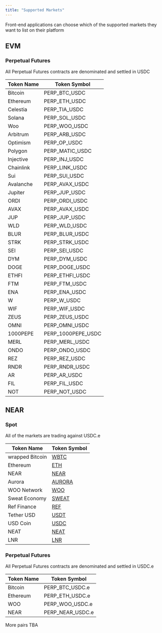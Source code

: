 ```yaml
---
title: "Supported Markets"
---
```


<Note>
Front-end applications can choose which of the supported markets they want to list on their platform
</Note>

## EVM

### Perpetual Futures

<Note>
All Perpetual Futures contracts are denominated and settled in USDC
</Note>

| Token Name | Token Symbol |
| ---------- | ------------ |
| Bitcoin    | PERP_BTC_USDC     |
| Ethereum   | PERP_ETH_USDC     |
| Celestia   | PERP_TIA_USDC     |
| Solana   | PERP_SOL_USDC     |
| Woo   | PERP_WOO_USDC    |
| Arbitrum   | PERP_ARB_USDC    |
| Optimism   | PERP_OP_USDC    |
| Polygon   | PERP_MATIC_USDC     |
| Injective   | PERP_INJ_USDC    |
| Chainlink   | PERP_LINK_USDC    |
| Sui   | PERP_SUI_USDC     |
| Avalanche        | PERP_AVAX_USDC    |
| Jupiter        | PERP_JUP_USDC      | 
| ORDI         | PERP_ORDI_USDC    |
| AVAX         | PERP_AVAX_USDC    |
| JUP         | PERP_JUP_USDC    |
| WLD         | PERP_WLD_USDC    |
| BLUR         | PERP_BLUR_USDC    |
| STRK         | PERP_STRK_USDC    |
| SEI         | PERP_SEI_USDC    |
| DYM         | PERP_DYM_USDC    |
| DOGE         | PERP_DOGE_USDC    |
| ETHFI         | PERP_ETHFI_USDC    |
| FTM         | PERP_FTM_USDC    |
| ENA         | PERP_ENA_USDC    |
| W         | PERP_W_USDC    |
| WIF         | PERP_WIF_USDC    |
| ZEUS         | PERP_ZEUS_USDC    |
| OMNI         | PERP_OMNI_USDC    |
| 1000PEPE         | PERP_1000PEPE_USDC    |
| MERL         | PERP_MERL_USDC    |
| ONDO         | PERP_ONDO_USDC    |
| REZ         | PERP_REZ_USDC    |
| RNDR         | PERP_RNDR_USDC    |
| AR         | PERP_AR_USDC    |
| FIL         | PERP_FIL_USDC    |
| NOT         | PERP_NOT_USDC    |


## NEAR

### Spot

<Note>
All of the markets are trading against USDC.e
</Note>

| Token Name       | Token Symbol                                                                                      |
| ---------------  | -------------------------------------------------------------------------------------------------------- |
| wrapped Bitcoin        | [WBTC](https://nearblocks.io/address/2260fac5e5542a773aa44fbcfedf7c193bc2c599.factory.bridge.near)   |
| Ethereum               | [ETH](https://nearblocks.io/address/aurora)                                                          |
| NEAR                   | [NEAR](https://nearblocks.io/address/near)                                                           |
| Aurora                 | [AURORA](https://nearblocks.io/address/aaaaaa20d9e0e2461697782ef11675f668207961.factory.bridge.near) |
| WOO Network           | [WOO](https://nearblocks.io/address/4691937a7508860f876c9c0a2a617e7d9e945d4b.factory.bridge.near)    |
| Sweat Economy    | [SWEAT](https://nearblocks.io/address/token.sweat)                                                   |
| Ref Finance      | [REF](https://nearblocks.io/address/token.v2.ref-finance.near)                                       |
| Tether USD       | [USDT](https://nearblocks.io/address/usdt.tether-token.near)                                         |
| USD Coin      | [USDC](https://nearblocks.io/token/17208628f84f5d6ad33f0da3bbbeb27ffcb398eac501a31bd6ad2011e36133a1)           |
| NEAT       | [NEAT](https://nearblocks.io/address/neat.nrc-20.near)                                         |
| LNR      | [LNR](https://nearblocks.io/address/802d89b6e511b335f05024a65161bce7efc3f311.factory.bridge.near)                                         |

### Perpetual Futures

<Note>
All Perpetual Futures contracts are denominated and settled in USDC.e
</Note>

| Token Name | Token Symbol |
| ---------- | ------------ |
| Bitcoin    | PERP_BTC_USDC.e     |
| Ethereum   | PERP_ETH_USDC.e      |
| WOO        | PERP_WOO_USDC.e      |
| NEAR       | PERP_NEAR_USDC.e     |



<Note>
More pairs TBA
</Note>